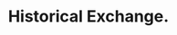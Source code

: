 ---
title: Historical Exchange.
description: 'This endpoint is used to get the rate at which a base currency exchanges with other currencies.'
icon: "clock-rotate-left"
---